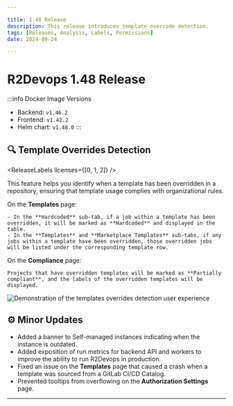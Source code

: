 ```yaml
---

title: 1.48 Release  
description: This release introduces template override detection.  
tags: [Releases, Analysis, Labels, Permissions]  
date: 2024-09-24  

---
```


# R2Devops 1.48 Release


:::info Docker Image Versions
- Backend: `v1.46.2`
- Frontend: `v1.42.2`
- Helm chart: `v1.48.0`
:::

<!-- truncate -->

## 🔍 Template Overrides Detection

<ReleaseLabels licenses={[0, 1, 2]} />

This feature helps you identify when a template has been overridden in a repository, ensuring that template usage complies with organizational rules.

On the **Templates** page:

    - In the **Hardcoded** sub-tab, if a job within a template has been overridden, it will be marked as **Hardcoded** and displayed in the table.
    - In the **Templates** and **Marketplace Templates** sub-tabs, if any jobs within a template have been overridden, those overridden jobs will be listed under the corresponding template row.

On the **Compliance** page:

    Projects that have overridden templates will be marked as **Partially compliant**, and the labels of the overridden templates will be displayed.

![Demonstration of the templates overrides detection user experience](./templates_overrides.gif)

## ⚙️ Minor Updates

- Added a banner to Self-managed instances indicating when the instance is outdated.
- Added exposition of run metrics for backend API and workers to improve the ability to run R2Devops in production.
- Fixed an issue on the **Templates** page that caused a crash when a template was sourced from a GitLab CI/CD Catalog.
- Prevented tooltips from overflowing on the **Authorization Settings** page.

-----

<ReleaseBottomButton />